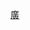 {{Userbox
  |id=<span style="color:white;">City fm</span>
  |id-c= yellowgreen
  |info=這個用戶喜歡聽'''[[城市廣播網]]'''。
  |info-c=white
  |info-s=10
}}

<includeonly>[[Category:喜歡收聽城市廣播網的維基人|{{PAGENAME}}]]</includeonly><noinclude>
[[Category:媒體用戶框模板|廣]]
</noinclude>